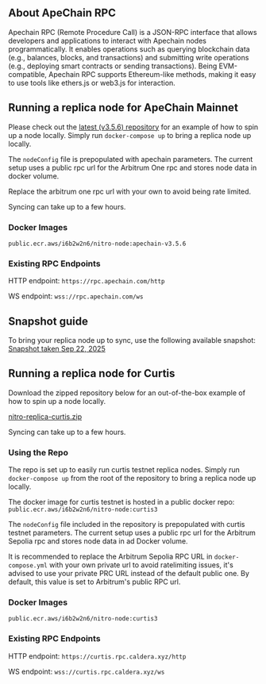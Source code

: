 
## About ApeChain RPC
Apechain RPC (Remote Procedure Call) is a JSON-RPC interface that allows developers and applications to interact with Apechain nodes programmatically. It enables operations such as querying blockchain data (e.g., balances, blocks, and transactions) and submitting write operations (e.g., deploying smart contracts or sending transactions). Being EVM-compatible, Apechain RPC supports Ethereum-like methods, making it easy to use tools like ethers.js or web3.js for interaction.


## Running a replica node for ApeChain Mainnet

Please check out the [latest (v3.5.6) repository](https://github.com/ConstellationCrypto/replica-guide-apechain-mainnet) for an example of how to spin up a node locally. Simply run `docker-compose up` to bring a replica node up locally. 

The `nodeConfig` file is prepopulated with apechain parameters. The current setup uses a public rpc url for the Arbitrum One rpc and stores node data in docker volume. 

Replace the arbitrum one rpc url with your own to avoid being rate limited.


<Callout>Syncing can take up to a few hours.</Callout>

### Docker Images

`public.ecr.aws/i6b2w2n6/nitro-node:apechain-v3.5.6`

### Existing RPC Endpoints

HTTP endpoint: `https://rpc.apechain.com/http`

WS endpoint: `wss://rpc.apechain.com/ws`

## Snapshot guide

To bring your replica node up to sync, use the following available snapshot:
[Snapshot taken Sep 22, 2025](https://caldera-chain-data-snapshots.s3.us-west-2.amazonaws.com/exported-snapshots/nitro-apechain/nitro-apechain-2025-Sep-22.tar)

## Running a replica node for Curtis

Download the zipped repository below for an out-of-the-box example of how to spin up a node locally.

[nitro-replica-curtis.zip](https://misc-bucket.caldera.xyz/nitro-replica-curtis-files.zip)

<Callout>Syncing can take up to a few hours.</Callout>

### Using the Repo

The repo is set up to easily run curtis testnet replica nodes. Simply run `docker-compose up` from the root of the repository to bring a replica node up locally.

The docker image for curtis testnet is hosted in a public docker repo: `public.ecr.aws/i6b2w2n6/nitro-node:curtis3`

The `nodeConfig` file included in the repository is prepopulated with curtis testnet parameters. The current setup uses a public rpc url for the Arbitrum Sepolia rpc and stores node data in ad Docker volume.

It is recommended to replace the Arbitrum Sepolia RPC URL in `docker-compose.yml` with your own private url to avoid ratelimiting issues, it's advised to use your private PRC URL instead of the default public one. By default, this value is set to Arbitrum's public RPC url.

### Docker Images

`public.ecr.aws/i6b2w2n6/nitro-node:curtis3`

### Existing RPC Endpoints

HTTP endpoint: `https://curtis.rpc.caldera.xyz/http`

WS endpoint: `wss://curtis.rpc.caldera.xyz/ws`